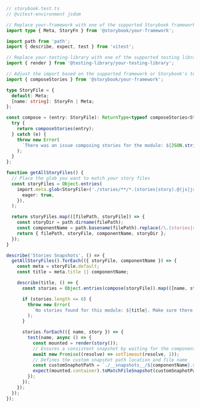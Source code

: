 ```ts
// storybook.test.ts
// @vitest-environment jsdom

// Replace your-framework with one of the supported Storybook frameworks (react, vue3)
import type { Meta, StoryFn } from '@storybook/your-framework';

import path from 'path';
import { describe, expect, test } from 'vitest';

// Replace your-testing-library with one of the supported testing libraries (e.g., react, vue)
import { render } from '@testing-library/your-testing-library';

// Adjust the import based on the supported framework or Storybook's testing libraries (e.g., react, vue3)
import { composeStories } from '@storybook/your-framework';

type StoryFile = {
  default: Meta;
  [name: string]: StoryFn | Meta;
};

const compose = (entry: StoryFile): ReturnType<typeof composeStories<StoryFile>> => {
  try {
    return composeStories(entry);
  } catch (e) {
    throw new Error(
      `There was an issue composing stories for the module: ${JSON.stringify(entry)}, ${e}`,
    );
  }
};

function getAllStoryFiles() {
  // Place the glob you want to match your story files
  const storyFiles = Object.entries(
    import.meta.glob<StoryFile>('./stories/**/*.(stories|story).@(js|jsx|mjs|ts|tsx)', {
      eager: true,
    }),
  );

  return storyFiles.map(([filePath, storyFile]) => {
    const storyDir = path.dirname(filePath);
    const componentName = path.basename(filePath).replace(/\.(stories|story)\.[^/.]+$/, '');
    return { filePath, storyFile, componentName, storyDir };
  });
}

describe('Stories Snapshots', () => {
  getAllStoryFiles().forEach(({ storyFile, componentName }) => {
    const meta = storyFile.default;
    const title = meta.title || componentName;

    describe(title, () => {
      const stories = Object.entries(compose(storyFile)).map(([name, story]) => ({ name, story }));

      if (stories.length <= 0) {
        throw new Error(
          `No stories found for this module: ${title}. Make sure there is at least one valid story for this module.`,
        );
      }

      stories.forEach(({ name, story }) => {
        test(name, async () => {
          const mounted = render(story());
          // Ensures a consistent snapshot by waiting for the component to render by adding a delay of 1 ms before taking the snapshot.
          await new Promise((resolve) => setTimeout(resolve, 1));
          // Defines the custom snapshot path location and file name
          const customSnaphotPath = `./__snapshots__/${componentName}.spec.ts.snap`;
          expect(mounted.container).toMatchFileSnapshot(customSnaphotPath);
        });
      });
    });
  });
});
```
